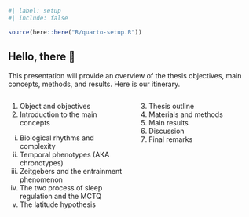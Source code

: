 <!-- %:::% slides-preface begin %:::% -->
## {visibility="hidden"}

```r
#| label: setup
#| include: false

source(here::here("R/quarto-setup.R"))
```

## Hello, there 👋 {.smaller}

This presentation will provide an overview of the thesis objectives, main concepts, methods, and results. Here is our itinerary.

<!-- 🤔 👀 🌱⏳👩⏳ ☀️ 😪 🌎 ⚙️ 📓 📋 💬 -->

:::: {.columns}
::: {.column width="47.5%"}
(@) Object and objectives
(@) Introduction to the main concepts
  i) Biological rhythms and complexity
  i) Temporal phenotypes (AKA chronotypes)
  i) Zeitgebers and the entrainment phenomenon
  i) The two process of sleep regulation and the MCTQ
  i) The latitude hypothesis
:::

::: {.column width="47.5%"}
(@) Thesis outline
(@) Materials and methods
(@) Main results
(@) Discussion
(@) Final remarks
:::
::::
<!-- %:::% slides-preface end %:::% -->
